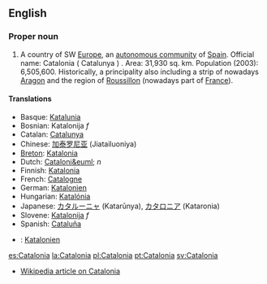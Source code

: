 ==English==
===Proper noun===
#A country of SW [[Europe]], an [[autonomous community]] of [[Spain]]. Official name: Catalonia ( Catalunya ) . Area: 31,930 sq. km. Population (2003): 6,505,600. Historically, a principality also including a strip of nowadays [[Aragon]] and the region of [[Roussillon]] (nowadays part of [[France]]). 

====Translations====
*Basque: [[Katalunia]]
*Bosnian: Katalonija ''f''
*Catalan: [[Catalunya]]
*Chinese: [[加泰罗尼亚]] (Jiatailuoniya)
*[[Breton]]: [[Katalonia]]
*Dutch: [[Cataloni&euml;]] ''n''
*Finnish: [[Katalonia]]
*French: [[Catalogne]]
*German: [[Katalonien]]
*Hungarian: [[Katalónia]]
*Japanese: [[カタルーニャ]] (Katarūnya), [[カタロニア]] (Kataronia)
*Slovene: [[Katalonija]] ''f''
*Spanish: [[Cataluña]]
*{{sv}}: [[Katalonien]]

[[es:Catalonia]]
[[la:Catalonia]]
[[pl:Catalonia]]
[[pt:Catalonia]]
[[sv:Catalonia]]

*[[w:Catalonia|Wikipedia article on Catalonia]]